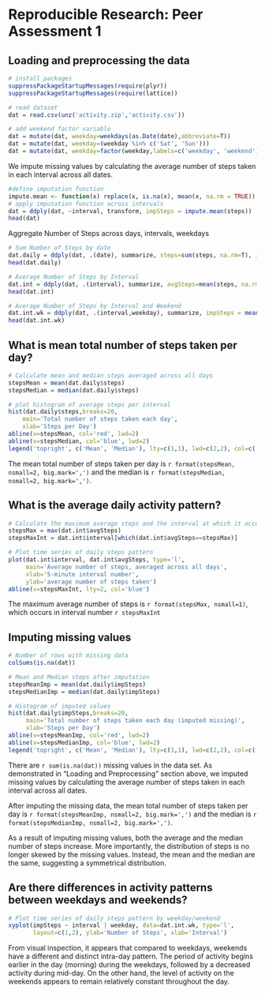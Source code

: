 # Reproducible Research: Peer Assessment 1


## Loading and preprocessing the data
```r
# install packages
suppressPackageStartupMessages(require(plyr))
suppressPackageStartupMessages(require(lattice))

# read dataset
dat = read.csv(unz('activity.zip','activity.csv'))

# add weekend factor variable
dat = mutate(dat, weekday=weekdays(as.Date(date),abbreviate=T))
dat = mutate(dat, weekday=(weekday %in% c('Sat', 'Sun')))
dat = mutate(dat, weekday=factor(weekday,labels=c('weekday', 'weekend')))
```


We impute missing values by calculating the average number of steps taken in each interval across all dates.
```r
#define imputation function
impute.mean <- function(x) replace(x, is.na(x), mean(x, na.rm = TRUE))
# apply imputation function across intervals
dat = ddply(dat, ~interval, transform, impSteps = impute.mean(steps))
head(dat)
```

Aggregate Number of Steps across days, intervals, weekdays
```r
# Sum Number of Steps by date
dat.daily = ddply(dat, .(date), summarize, steps=sum(steps, na.rm=T), impSteps=sum(impSteps))
head(dat.daily)

# Average Number of Steps by Interval
dat.int = ddply(dat, .(interval), summarize, avgSteps=mean(steps, na.rm=T))
head(dat.int)

# Average Number of Steps by Interval and Weekend
dat.int.wk = ddply(dat, .(interval,weekday), summarize, impSteps = mean(impSteps))
head(dat.int.wk)
```


## What is mean total number of steps taken per day?

```r
# Calculate mean and median steps averaged across all days
stepsMean = mean(dat.daily$steps)
stepsMedian = median(dat.daily$steps)

# plot histogram of average steps per interval
hist(dat.daily$steps,breaks=20, 
    main='Total number of steps taken each day', 
    xlab='Steps per Day')
abline(v=stepsMean, col='red', lwd=2)
abline(v=stepsMedian, col='blue', lwd=2)
legend('topright', c('Mean', 'Median'), lty=c(1,1), lwd=c(2,2), col=c('red','blue'))
```

The mean total number of steps taken per day is `r format(stepsMean, nsmall=2, big.mark=',')` and the median is `r format(stepsMedian, nsmall=2, big.mark=',')`.

## What is the average daily activity pattern?
```r
# Calculate the maximum average steps and the interval at which it occurs
stepsMax = max(dat.int$avgSteps)
stepsMaxInt = dat.int$interval[which(dat.int$avgSteps==stepsMax)]

# Plot time series of daily steps pattern 
plot(dat.int$interval, dat.int$avgSteps, type='l', 
     main='Average number of steps, averaged across all days',
     xlab='5-minute interval number', 
     ylab='average number of steps taken')
abline(v=stepsMaxInt, lty=2, col='blue')

```

The maximum average number of steps is `r format(stepsMax, nsmall=1)`, which occurs in interval number `r stepsMaxInt`


## Imputing missing values
```r
# Number of rows with missing data
colSums(is.na(dat))

# Mean and Median steps after imputation
stepsMeanImp = mean(dat.daily$impSteps)
stepsMedianImp = median(dat.daily$impSteps)

# Histogram of imputed values
hist(dat.daily$impSteps,breaks=20, 
     main='Total number of steps taken each day (imputed missing)',
     xlab='Steps per Day')
abline(v=stepsMeanImp, col='red', lwd=2)
abline(v=stepsMedianImp, col='blue', lwd=2)
legend('topright', c('Mean', 'Median'), lty=c(1,1), lwd=c(2,2), col=c('red','blue'))


```

There are `r sum(is.na(dat))` missing values in the data set. As demonstrated in "Loading and Preprocessing" section above, we imputed missing values by calculating the average number of steps taken in each interval across all dates.

After imputing the missing data, the mean total number of steps taken per day is `r format(stepsMeanImp, nsmall=2, big.mark=',')` and the median is `r format(stepsMedianImp, nsmall=2, big.mark=',')`.

As a result of imputing missing values, both the average and the median number of steps increase. More importantly, the distribution of steps is no longer skewed by the missing values. Instead, the mean and the median are the same, suggesting a symmetrical distribution.

## Are there differences in activity patterns between weekdays and weekends?
```r

# Plot time series of daily steps pattern by weekday/weekend
xyplot(impSteps ~ interval | weekday, data=dat.int.wk, type='l', 
       layout=c(1,2), ylab='Number of Steps', xlab='Interval')
```

From visual inspection, it appears that compared to weekdays, weekends have a different and distinct intra-day pattern. The period of activity begins earlier in the day (morning) during the weekdays, followed by a decreased activity during mid-day. On the other hand, the level of activity on the weekends appears to remain relatively constant throughout the day.  